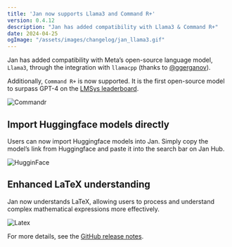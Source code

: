 ```yaml
---
title: 'Jan now supports Llama3 and Command R+'
version: 0.4.12
description: "Jan has added compatibility with Llama3 & Command R+"
date: 2024-04-25
ogImage: "/assets/images/changelog/jan_llama3.gif"
---
```



<ChangelogHeader title= 'Jan now supports Llama3 and Command R+' date= "2024-04-25" ogImage= '/assets/images/changelog/jan_llama3.gif' />

Jan has added compatibility with Meta’s open-source language model, `Llama3`, through the integration with `llamacpp` (thanks to [@ggerganov](https://github.com/ggerganov)). 

Additionally, `Command R+` is now supported. It is the first open-source model to surpass GPT-4 on the [LMSys leaderboard](https://chat.lmsys.org/?leaderboard).

![Commandr](/assets/images/changelog/jan_cohere_commandr.gif)

## Import Huggingface models directly

Users can now import Huggingface models into Jan. Simply copy the model’s link from Huggingface and paste it into the search bar on Jan Hub.

![HugginFace](/assets/images/changelog/jan_hugging_face.gif)

## Enhanced LaTeX understanding

Jan now understands LaTeX, allowing users to process and understand complex mathematical expressions more effectively. 

![Latex](/assets/images/changelog/jan_update_latex.gif)

For more details, see the [GitHub release notes](https://github.com/janhq/jan/releases/tag/v0.4.12).
